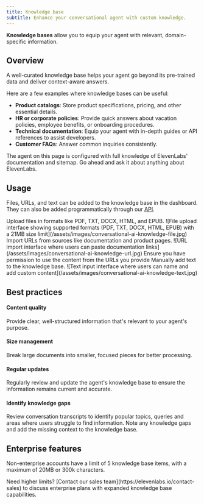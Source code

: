 ```yaml
---
title: Knowledge base
subtitle: Enhance your conversational agent with custom knowledge.
---
```


**Knowledge bases** allow you to equip your agent with relevant, domain-specific information.

## Overview

A well-curated knowledge base helps your agent go beyond its pre-trained data and deliver context-aware answers.

Here are a few examples where knowledge bases can be useful:

- **Product catalogs**: Store product specifications, pricing, and other essential details.
- **HR or corporate policies**: Provide quick answers about vacation policies, employee benefits, or onboarding procedures.
- **Technical documentation**: Equip your agent with in-depth guides or API references to assist developers.
- **Customer FAQs**: Answer common inquiries consistently.

<Info>
  The agent on this page is configured with full knowledge of ElevenLabs' documentation and sitemap. Go ahead and ask it about anything about ElevenLabs.

</Info>

## Usage

Files, URLs, and text can be added to the knowledge base in the dashboard. They can also be added programmatically through our [API](https://elevenlabs.io/docs/api-reference).

<Steps>
  <Step title="File">
    Upload files in formats like PDF, TXT, DOCX, HTML, and EPUB.
    <Frame background="subtle">
      ![File upload interface showing supported formats (PDF, TXT, DOCX, HTML, EPUB) with a 21MB
      size limit](/assets/images/conversational-ai-knowledge-file.jpg)
    </Frame>
  </Step>
  <Step title="URL">
    Import URLs from sources like documentation and product pages.
    <Frame background="subtle">
      ![URL import interface where users can paste documentation
      links](/assets/images/conversational-ai-knowledge-url.jpg)
    </Frame>
    <Warning>Ensure you have permission to use the content from the URLs you provide</Warning>
  </Step>
  <Step title="Text">
    Manually add text to the knowledge base.
    <Frame background="subtle">
      ![Text input interface where users can name and add custom
      content](/assets/images/conversational-ai-knowledge-text.jpg)
    </Frame>
  </Step>
</Steps>

## Best practices

<h4>Content quality</h4>

Provide clear, well-structured information that's relevant to your agent's purpose.

<h4>Size management</h4>

Break large documents into smaller, focused pieces for better processing.

<h4>Regular updates</h4>

Regularly review and update the agent's knowledge base to ensure the information remains current and accurate.

<h4>Identify knowledge gaps</h4>

Review conversation transcripts to identify popular topics, queries and areas where users struggle to find information. Note any knowledge gaps and add the missing context to the knowledge base.

## Enterprise features

Non-enterprise accounts have a limit of 5 knowledge base items, with a maximum of 20MB or 300k characters.

<Info>
  Need higher limits? [Contact our sales team](https://elevenlabs.io/contact-sales) to discuss
  enterprise plans with expanded knowledge base capabilities.
</Info>
